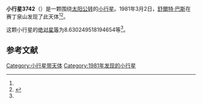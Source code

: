 {{Infobox planet
| bgcolour = #FFFFC0
| name = 3742 Sunshine
| symbol = 
| image = 
| caption = 
| discovery = yes
| discovery_ref = 
| discoverer = [[舒爾特·巴斯|舒爾特·巴斯]]
| discovery_site = [[赛丁泉山|赛丁泉山]] 
| discovered = 1981年3月2日
| designations = yes
| mp_name = 
| named_after = 
| alt_names = 
| mp_category = [[主带小行星|主带小行星]]
| orbit_ref = <ref name="a">[http://ssd.jpl.nasa.gov/sbdb.cgi?sstr=3742 3742 Sunshine] {{Wayback|url=http://ssd.jpl.nasa.gov/sbdb.cgi?sstr=3742 |date=20210814012501 }}，小行星數據庫瀏覽器（JPL Small-Body Database Browser）－[[美国国家航空航天局|美国国家航空航天局]]喷气推进实验室</ref>
| epoch = 2456400.5 (2013年4月18日更新)
| aphelion = {{convert|2.878123483326422|AU|km|3|abbr=on|lk=out}}
| perihelion = {{convert|2.237881608444516|AU|km|3|abbr=on}}
| semimajor = {{convert|2.558002545885469|AU|km|3|abbr=on}}
| eccentricity = 0.125144886
| period = 1494.341596 [[日|日]]<br />4.09[[儒略年|儒略年]]
| avg_speed = 
| inclination = 2.732354589534198
| asc_node = 164.0057252287941
| mean_anomaly = 
| arg_peri = 8.630249518194654
| satellites = 
| physical_characteristics = yes
| dimensions = 
| mass = 
| density = 
| surface_grav = 
| escape_velocity = 
| sidereal_day = 
| axial_tilt = 
| pole_ecliptic_lat = 
| pole_ecliptic_lon = 
| albedo = 
| temperatures= 
| temp_name1 = 
| mean_temp_1 = 
| max_temp_1 = 
| temp_name2 = 
| max_temp_2 = 
| spectral_type = 
| abs_magnitude = 8.630249518194654
}}

'''小行星3742'''（{{lang-en|3742 Sunshine}}）是一颗围绕[[太阳|太阳]][[公转|公转]]的[[小行星|小行星]]。1981年3月2日，[[舒爾特·巴斯|舒爾特·巴斯]]在赛丁泉山发现了此天体<ref name="a" /><ref>{{cite news|title=小行星列表|url=http://cfa-www.harvard.edu/iau/lists/NumberedMPs.txt|accessdate=2013-07-08|newspaper=哈佛大学|archive-date=2008-05-17|archive-url=https://web.archive.org/web/20080517010638/http://cfa-www.harvard.edu/iau/lists/NumberedMPs.txt|dead-url=no}}</ref>。

这颗小行星的[[绝对星等|绝对星等]]为8.630249518194654等<ref name="a" />。

==参考文献==
{{reflist}}
{{Minor Planet Number|[[小行星3741|小行星3741]]|[[小行星3743|小行星3743]]}}

{{小天体}}

[[Category:小行星带天体|Category:小行星带天体]]
[[Category:1981年发现的小行星|Category:1981年发现的小行星]]

{{asteroid-stub}}